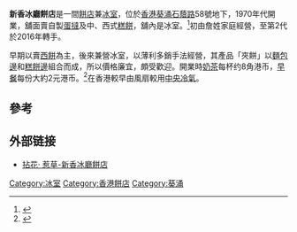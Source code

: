'''新香冰廳餅店'''是一間[[餅店|餅店]]兼[[冰室|冰室]]，位於[[香港|香港]][[葵涌|葵涌]][[石蔭路|石蔭路]]58號地下，1970年代開業，舖面賣自製[[蛋撻|蛋撻]]及中、西式[[糕餅|糕餅]]，舖內是冰室。<ref name = "a1">{{cite_news|url=http://hk.apple.nextmedia.com/news/art/20151223/19422809|title=石蔭老冰室結業 創辦人難捨40年街坊|work=[[蘋果日報_(香港)|蘋果日報]]|date=2015-12-23|accessdate=2016-09-11|archive-date=2016-07-19|archive-url=https://web.archive.org/web/20160719024943/http://hk.apple.nextmedia.com/news/art/20151223/19422809|dead-url=no}}</ref>初由詹姓家庭經營，至第2代於2016年轉手。

早期以賣[[西餅|西餅]]為主，後來兼營冰室，以薄利多銷手法經營，其產品「夾餅」以[[麵包邊|麵包邊]]和[[糕餅邊|糕餅邊]]組合而成，所以價格廉宜，頗受歡迎。開業時[[奶茶|奶茶]]每杯约8角港币，[[早餐|早餐]]每份大約2元港币。<ref name = "a2">{{cite_news|url=http://hk.apple.nextmedia.com/news/art/20151223/19422809|title=由餅店變茶餐廳 老街坊對新香結業感錯愕|work=[[蘋果日報_(香港)|蘋果日報]]|date=2015-12-22|accessdate=2016-09-11|archive-date=2016-07-19|archive-url=https://web.archive.org/web/20160719024943/http://hk.apple.nextmedia.com/news/art/20151223/19422809|dead-url=no}}</ref>在香港較早由風扇較用[[中央冷氣|中央冷氣]]。

==參考==
{{Reflist}}

==外部链接==
*[https://flowerandtree.wordpress.com/2015/05/17/%E6%96%B0%E9%A6%99%E5%86%B0%E5%BB%B3%E9%A4%85%E5%BA%97/ 拈花‧ 惹草-新香冰廳餅店] {{Wayback|url=https://flowerandtree.wordpress.com/2015/05/17/%E6%96%B0%E9%A6%99%E5%86%B0%E5%BB%B3%E9%A4%85%E5%BA%97/ |date=20161014035036 }}

[[Category:冰室|Category:冰室]]
[[Category:香港餅店|Category:香港餅店]]
[[Category:葵涌|Category:葵涌]]